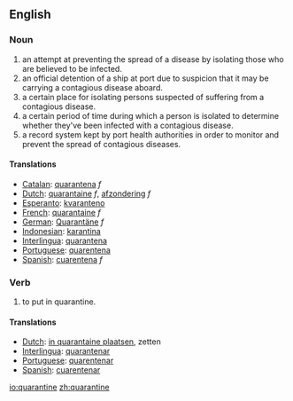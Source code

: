 ==English==
===Noun===
# an attempt at preventing the spread of a disease by isolating those who are believed to be infected.
# an official detention of a ship at port due to suspicion that it may be carrying a contagious disease aboard.
# a certain place for isolating persons suspected of suffering from a contagious disease.
# a certain period of time during which a person is isolated to determine whether they've been infected with a contagious disease.
# a record system kept by port health authorities in order to monitor and prevent the spread of contagious diseases.

==== Translations ====
*[[Catalan]]: [[quarantena]] ''f''
*[[Dutch]]: [[quarantaine]] ''f'', [[afzondering]] ''f''
*[[Esperanto]]: [[kvaranteno]]
*[[French]]: [[quarantaine]] ''f''
*[[German]]: [[Quarantäne]] ''f''
*[[Indonesian]]: [[karantina]]
*[[Interlingua]]: [[quarantena]]
*[[Portuguese]]: [[quarentena]] {{f}}
*[[Spanish]]: [[cuarentena]] ''f''

===Verb===
# to put in quarantine.

==== Translations ====
*[[Dutch]]: [[in quarantaine plaatsen]], zetten
*[[Interlingua]]: [[quarantenar]]
*[[Portuguese]]: [[quarentenar]]
*[[Spanish]]: [[cuarentenar]]

[[io:quarantine]]
[[zh:quarantine]]
